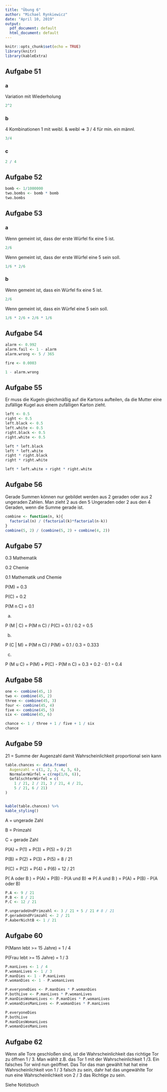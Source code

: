 ```yaml
---
title: "Übung 6"
author: "Michael Rynkiewicz"
date: "April 10, 2019"
output:
  pdf_document: default
  html_document: default
---
```


```r
knitr::opts_chunk$set(echo = TRUE)
library(knitr)
library(kableExtra)
```

## Aufgabe 51
### a

Variation mit Wiederholung

```r
2^2
```

### b

4 Kombinationen
1 mit weibl. & weibl =>
3 / 4 für min. ein männl.
```r
3/4
```

### c

```r
2 / 4
```

## Aufgabe 52

```r
bomb <- 1/1000000
two.bombs <- bomb * bomb
two.bombs
```

## Aufgabe 53
### a
Wenn gemeint ist, dass der erste Würfel fix eine 5 ist.
```r
2/6
```

Wenn gemeint ist, dass der erste Würfel eine 5 sein soll.
```r
1/6 * 2/6
```

### b
Wenn gemeint ist, dass ein Würfel fix eine 5 ist.
```r
2/6
```

Wenn gemeint ist, dass ein Würfel eine 5 sein soll.
```r
1/6 * 2/6 + 2/6 * 1/6
```

## Aufgabe 54

```r
alarm <- 0.992
alarm.fail <- 1 - alarm
alarm.wrong <- 5 / 365

fire <- 0.0003

1 - alarm.wrong
```

## Aufgabe 55

Er muss die Kugeln gleichmäßig auf die Kartons aufteilen,
da die Mutter eine zufällige Kugel aus einem zufälligen Karton 
zieht. 

```r
left <- 0.5
right <- 0.5
left.black <- 0.5
left.white <- 0.5
right.black <- 0.5
right.white <- 0.5

left * left.black
left * left.white
right * right.black
right * right.white

left * left.white + right * right.white
```

## Aufgabe 56

Gerade Summen können nur gebildet werden aus 
2 geraden oder aus 2 ungeraden Zahlen. Man zieht 2 aus den 5 Ungeraden
oder 2 aus den 4 Geraden, wenn die Summe gerade ist.
```r
combine <- function(n, k){
  factorial(n) / (factorial(k)*factorial(n-k))
}
combine(5, 2) / (combine(5, 2) + combine(4, 2))
```

## Aufgabe 57

0.3 Mathematik

0.2 Chemie

0.1 Mathematik und Chemie

P(M) = 0.3

P(C) = 0.2

P(M n C) = 0.1

a)

P (M | C) = P(M n C) / P(C) = 0.1 / 0.2 = 0.5

b)

P (C | M) = P(M n C) / P(M) = 0.1 / 0.3 = 0.333

c)

P (M u C) = P(M) + P(C) - P(M n C) = 0.3 + 0.2 - 0.1 = 0.4

## Aufgabe 58

```r
one <- combine(45, 1)
two <- combine(45, 2)
three <- combine(45, 3)
four <- combine(45, 4)
five <- combine(45, 5)
six <- combine(45, 6)

chance <- 1 / three + 1 / five + 1 / six
chance
```

## Aufgabe 59
21 = Summe der Augenzahl damit Wahrscheinlichkeit proportional sein kann
```r
table.chances <- data.frame(
  Augenzahl = c(1, 2, 3, 4, 5, 6),
  NormalerWürfel = c(rep(1/6, 6)),
  GefälschterWürfel = c(
    1 / 21, 2 / 21, 3 / 21, 4 / 21,
    5 / 21, 6 / 21)
)


kable(table.chances) %>%
kable_styling()
```

A = ungerade Zahl

B = Primzahl

C = gerade Zahl

P(A) = P(1) + P(3) + P(5) = 9 / 21

P(B) = P(2) + P(3) + P(5) = 8 / 21

P(C) = P(2) + P(4) + P(6) = 12 / 21

P( A oder B ) = P(A) + P(B) - P(A und B) => 
P( A und B ) = P(A) + P(B) - P(A oder B)

```r
P.A <- 9 / 21
P.B <- 8 / 21
P.C <- 12 / 21

P.ungeradeUndPrimzahl <- 3 / 21 + 5 / 21 # 8 / 21
P.geradeUndPrimzahl <- 2 / 21
P.AaberNichtB <- 1 / 21
```

## Aufgabe 60

P(Mann lebt >= 15 Jahre) = 1 / 4

P(Frau lebt >= 15 Jahre) = 1 / 3


```r
P.manLives <- 1 / 4
P.womanLives <- 1 / 3
P.manDies <- 1 - P.manLives
P.womanDies <- 1 - P.womanLives

P.everyoneDies <- P.manDies * P.womanDies
P.bothLive <- P.manLives * P.womanLives
P.manDiesWomanLives <- P.manDies * P.womanLives
P.womanDiesManLives <- P.womanDies * P.manLives

P.everyoneDies
P.bothLive
P.manDiesWomanLives
P.womanDiesManLives
```

## Aufgabe 62

Wenn alle Tore geschloßen sind, ist die Wahrscheinlichkeit das
richtige Tor zu öffnen 1 / 3. Man wählt z.B. das Tor 1 mit der Wahrscheinlichkeit  1 /3.
Ein falsches Tor wird nun geöffnet. Das Tor das man gewählt hat hat eine Wahrscheinlichkeit von 1 / 3 falsch zu sein,
dahr hat das ungewählte Tor nun eine Wahrscheinlichkeit von 2 / 3 das Richtige zu sein.

Siehe Notizbuch